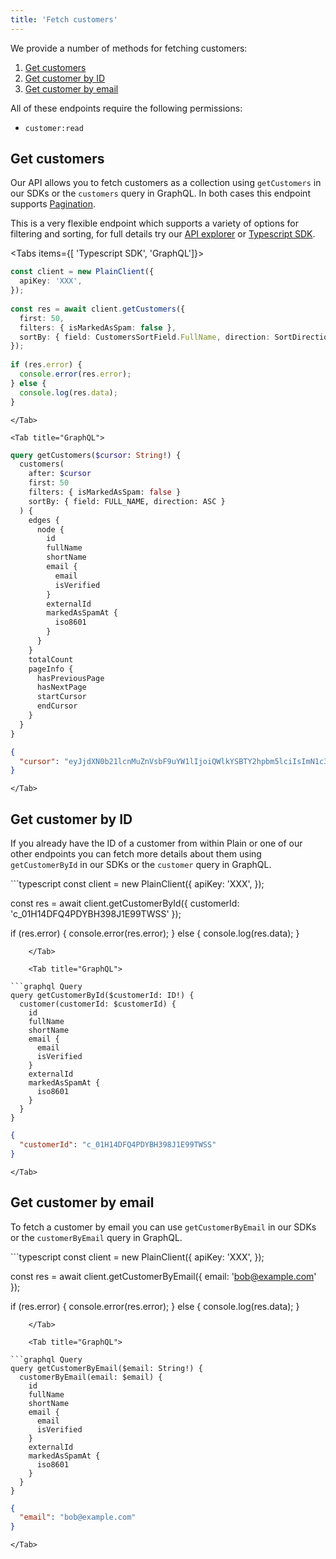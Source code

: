 ```yaml
---
title: 'Fetch customers'
---
```


We provide a number of methods for fetching customers:

1. [Get customers](#get-customers)
1. [Get customer by ID](#get-customer-by-id)
1. [Get customer by email](#get-customer-by-email)

All of these endpoints require the following permissions:

- `customer:read`

## Get customers

Our API allows you to fetch customers as a collection using `getCustomers` in our SDKs or the `customers` query in GraphQL. In both cases this endpoint supports [Pagination](/graphql/pagination).

This is a very flexible endpoint which supports a variety of options for filtering and sorting, for full details try our [API explorer](https://app.plain.com/developer/api-explorer/) or [Typescript SDK](https://github.com/team-plain/typescript-sdk/).

<Tabs items={[ 'Typescript SDK', 'GraphQL']}>
    <Tab title="Typescript SDK">
```typescript
const client = new PlainClient({
  apiKey: 'XXX',
});
 
const res = await client.getCustomers({
  first: 50,
  filters: { isMarkedAsSpam: false },
  sortBy: { field: CustomersSortField.FullName, direction: SortDirection.Asc },
});
 
if (res.error) {
  console.error(res.error);
} else {
  console.log(res.data);
}
```
    </Tab>

    <Tab title="GraphQL">

```graphql Query
query getCustomers($cursor: String!) {
  customers(
    after: $cursor
    first: 50
    filters: { isMarkedAsSpam: false }
    sortBy: { field: FULL_NAME, direction: ASC }
  ) {
    edges {
      node {
        id
        fullName
        shortName
        email {
          email
          isVerified
        }
        externalId
        markedAsSpamAt {
          iso8601
        }
      }
    }
    totalCount
    pageInfo {
      hasPreviousPage
      hasNextPage
      startCursor
      endCursor
    }
  }
}
```

```json Variables
{
  "cursor": "eyJjdXN0b21lcnMuZnVsbF9uYW1lIjoiQWlkYSBTY2hpbm5lciIsImN1c3RvbWVycy5pZCI6ImNfMDFHMThFU01TWkdUWTQwU1pITk03M0hBQkIifQ=="
}
```

    </Tab>

</Tabs>

## Get customer by ID

If you already have the ID of a customer from within Plain or one of our other endpoints you can fetch more details about them using `getCustomerById` in our SDKs or the `customer` query in GraphQL.

<Tabs>
    <Tab title="Typescript SDK">
```typescript
const client = new PlainClient({
  apiKey: 'XXX',
});
 
const res = await client.getCustomerById({ customerId: 'c_01H14DFQ4PDYBH398J1E99TWSS' });
 
if (res.error) {
  console.error(res.error);
} else {
  console.log(res.data);
}
```
    </Tab>

    <Tab title="GraphQL">

```graphql Query
query getCustomerById($customerId: ID!) {
  customer(customerId: $customerId) {
    id
    fullName
    shortName
    email {
      email
      isVerified
    }
    externalId
    markedAsSpamAt {
      iso8601
    }
  }
}
```

```json Variables
{
  "customerId": "c_01H14DFQ4PDYBH398J1E99TWSS"
}
```

    </Tab>

</Tabs>

## Get customer by email

To fetch a customer by email you can use `getCustomerByEmail` in our SDKs or the `customerByEmail` query in GraphQL.

<Tabs>
    <Tab title="Typescript SDK'">
```typescript 
const client = new PlainClient({
  apiKey: 'XXX',
});
 
const res = await client.getCustomerByEmail({ email: 'bob@example.com' });
 
if (res.error) {
  console.error(res.error);
} else {
  console.log(res.data);
}
```
    </Tab>

    <Tab title="GraphQL">

```graphql Query
query getCustomerByEmail($email: String!) {
  customerByEmail(email: $email) {
    id
    fullName
    shortName
    email {
      email
      isVerified
    }
    externalId
    markedAsSpamAt {
      iso8601
    }
  }
}
```

```json Variables
{
  "email": "bob@example.com"
}
```

    </Tab>

</Tabs>
